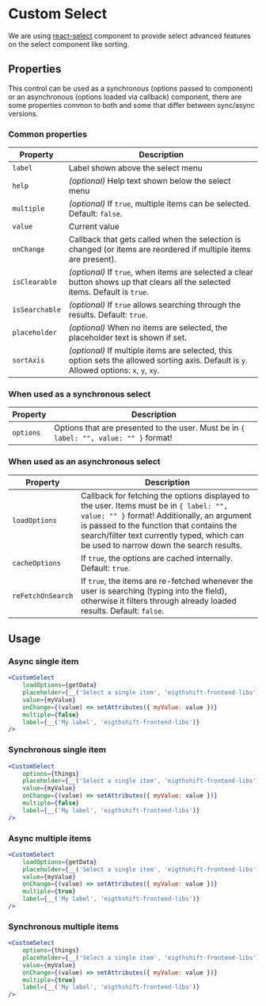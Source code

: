 # Custom Select

We are using [react-select](https://react-select.com/home) component to provide select advanced features on the select component like sorting.

## Properties

This control can be used as a synchronous (options passed to component) or an asynchronous (options loaded via callback) component,
there are some properties common to both and some that differ between sync/async versions.

### Common properties

| Property | Description |
|---|---|
| `label` | Label shown above the select menu |
| `help` | _(optional)_ Help text shown below the select menu |
| `multiple` | _(optional)_ If `true`, multiple items can be selected. Default: `false`. |
| `value` | Current value |
| `onChange` | Callback that gets called when the selection is changed (or items are reordered if multiple items are present). |
| `isClearable` | _(optional)_ If `true`, when items are selected a clear button shows up that clears all the selected items. Default is `true`. |
| `isSearchable` | _(optional)_ If `true` allows searching through the results. Default: `true`. |
| `placeholder` | _(optional)_ When no items are selected, the placeholder text is shown if set. |
| `sortAxis` | _(optional)_ If multiple items are selected, this option sets the allowed sorting axis. Default is `y`. Allowed options: `x`, `y`, `xy`. |

### When used as a synchronous select
| Property | Description |
|---|---|
| `options` | Options that are presented to the user. Must be in `{ label: "", value: "" }` format! |

### When used as an asynchronous select

| Property | Description |
|---|---|
| `loadOptions` | Callback for fetching the options displayed to the user. Items must be in `{ label: "", value: "" }` format! Additionally, an argument is passed to the function that contains the search/filter text currently typed, which can be used to narrow down the search results. |
| `cacheOptions` | If `true`, the options are cached internally. Default: `true`. |
| `reFetchOnSearch` | If `true`, the items are re-fetched whenever the user is searching (typing into the field), otherwise it filters through already loaded results. Default: `false`. |

## Usage

### Async single item
```jsx
<CustomSelect
	loadOptions={getData}
	placeholder={__('Select a single item', 'eigthshift-frontend-libs')}
	value={myValue}
	onChange={(value) => setAttributes({ myValue: value })}
	multiple={false}
	label={__('My label', 'eigthshift-frontend-libs')}
/>
```

### Synchronous single item
```jsx
<CustomSelect
	options={things}
	placeholder={__('Select a single item', 'eigthshift-frontend-libs')}
	value={myValue}
	onChange={(value) => setAttributes({ myValue: value })}
	multiple={false}
	label={__('My label', 'eigthshift-frontend-libs')}
/>
```

### Async multiple items
```jsx
<CustomSelect
	loadOptions={getData}
	placeholder={__('Select a single item', 'eigthshift-frontend-libs')}
	value={myValue}
	onChange={(value) => setAttributes({ myValue: value })}
	multiple={true}
	label={__('My label', 'eigthshift-frontend-libs')}
/>
```

### Synchronous multiple items
```jsx
<CustomSelect
	options={things}
	placeholder={__('Select a single item', 'eigthshift-frontend-libs')}
	value={myValue}
	onChange={(value) => setAttributes({ myValue: value })}
	multiple={true}
	label={__('My label', 'eigthshift-frontend-libs')}
/>
```
